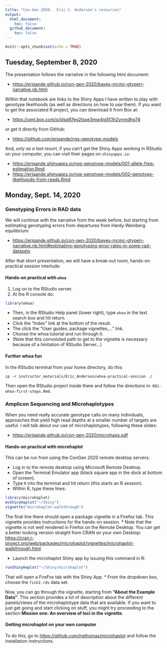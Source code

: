 ```yaml
---
title: "Con-Gen 2020.  Eric C. Anderson's resources"
output: 
  html_document:
    toc: false
  github_document:
    toc: false
---
```


```r
knitr::opts_chunk$set(echo = TRUE)
```



## Tuesday, September 8, 2020

The presentation follows the narrative in the following html document:

* [https://eriqande.github.io/con-gen-2020/bayes-mcmc-gtyperr-narrative.nb.html](https://eriqande.github.io/con-gen-2020/bayes-mcmc-gtyperr-narrative.nb.html)

Within that notebook are links to the Shiny Apps I have written to play with genotype likelihoods (as well as directions on how to use them).  If you want to get the associated R project, you can download it from Box at: 

* [https://umt.box.com/s/jdsq97eg2tsse3mw4ig5f3h2ynmdhg74](https://umt.box.com/s/jdsq97eg2tsse3mw4ig5f3h2ynmdhg74)

or get it directly from GitHub:

* [https://github.com/eriqande/ngs-genotype-models](https://github.com/eriqande/ngs-genotype-models)


And, _only as a last resort_, if you can't get the Shiny Apps working in RStudio on your computer, you can visit their pages on `shinyapps.io`:

* [https://eriqande.shinyapps.io/ngs-genotype-models/001-allele-freq-estimation.Rmd](https://eriqande.shinyapps.io/ngs-genotype-models/001-allele-freq-estimation.Rmd)
* [https://eriqande.shinyapps.io/ngs-genotype-models/002-genotype-likelihoods-from-reads.Rmd](https://eriqande.shinyapps.io/ngs-genotype-models/002-genotype-likelihoods-from-reads.Rmd)


## Monday, Sept. 14, 2020

### Genotyping Errors in RAD data

We will continue with the narrative from the week before, but starting from estimating genotyping errors from departures from Hardy-Weinberg equilibrium:

* [https://eriqande.github.io/con-gen-2020/bayes-mcmc-gtyperr-narrative.nb.html#estimating-genotyping-error-rates-in-some-rad-datasets](https://eriqande.github.io/con-gen-2020/bayes-mcmc-gtyperr-narrative.nb.html#estimating-genotyping-error-rates-in-some-rad-datasets)

After that short presentation, we will have a break-out room, hands-on practical session interlude:

#### Hands-on practical with `whoa`

1. Log on to the RStudio server.
2. At the R console do:

```r
library(whoa)
```

- Then, in the RStudio Help panel (lower right), type `whoa` in the text search box and hit return.
- Click the "Index" link at the bottom of the result.
- The click the "User guides, package vignettes,..." link.
- Choose the whoa tutorial and run through it.
- (Note that this convoluted path to get to the vignette is necessary because of a limitation of RStudio Server...)

#### Further whoa fun

In the RStudio terminal from your home directory, do this:

```
cp -r instructor_materials/Eric_Anderson/whoa-practical-session ./
```
Then open the RStudio project inside there and follow the directions in: `001-whoa-first-steps.Rmd`.

### Amplicon Sequencing and Microhaplotypes

When you need really accurate genotype calls on many individuals, approaches that
yield high read depths at a smaller number of targets are useful.  I will talk about our use of microhaplotypes, following these slides:

* [https://eriqande.github.io/con-gen-2020/microhaps.pdf](https://eriqande.github.io/con-gen-2020/microhaps.pdf)


#### Hands-on practical with microhaplot

This can be run from using the ConGen 2020 remote desktop servers:

* Log in to the remote desktop using Microsoft Remote Desktop.
* Open the Terminal Emulator app (black square app in the dock at bottom of screen).
* Type `R` into the terminal and hit return (this starts an R session).
* Within R, type these lines:
```r
library(microhaplot)
mvShinyHaplot("~/Shiny")
vignette("microhaplot-walkthrough")
```
The final line there should open a package vignette in a Firefox tab.
This vignette provides instructions for the hands-on session.
* Note that the vignette is not well rendered in Firefox on the Remote Desktop.  You can get a better looking version straight from CRAN on your own Desktop: [https://cran.r-project.org/web/packages/microhaplot/vignettes/microhaplot-walkthrough.html](https://cran.r-project.org/web/packages/microhaplot/vignettes/microhaplot-walkthrough.html)

* Launch the microhaplot Shiny app by issuing this command in R:
```r
runShinyHaplot("~/Shiny/microhaplot")
```
That will open a FireFox tab with the Shiny App.
* From the dropdown box, choose the `fish2.rds` data set.

Now, you can go through the vignette, starting from **"About the Example Data"**. This section provides a lot of description about the different panels/views of the microhaplotype data that are available. If you want to just get going and start clicking on stuff, you might try proceeding to the section **Mission one: An overview of loci in the vignette**.

#### Getting microhaplot on your own computer

To do this, go to [https://github.com/ngthomas/microhaplot](https://github.com/ngthomas/microhaplot) and follow the installation instructions.


